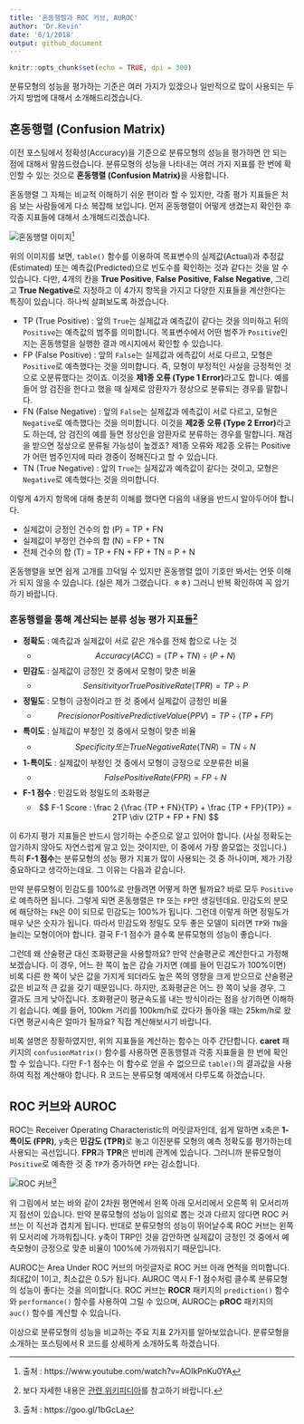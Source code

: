 ```yaml
---
title: '혼동행렬과 ROC 커브, AUROC'
author: 'Dr.Kevin'
date: '6/1/2018'
output: github_document
---
```


```r
knitr::opts_chunk$set(echo = TRUE, dpi = 300)
```

분류모형의 성능을 평가하는 기준은 여러 가지가 있겠으나 일반적으로 많이 사용되는 두 가지 방법에 대해서 소개해드리겠습니다. 

## **혼동행렬 (Confusion Matrix)**

이전 포스팅에서 정확성(Accuracy)을 기준으로 분류모형의 성능을 평가하면 안 되는 점에 대해서 말씀드렸습니다. 분류모형의 성능을 나타내는 여러 가지 지표를 한 번에 확인할 수 있는 것으로 **혼동행렬 (Confusion Matrix)**을 사용합니다. 

혼동행렬 그 자체는 비교적 이해하기 쉬운 편이라 할 수 있지만, 각종 평가 지표들은 처음 보는 사람들에게 다소 복잡해 보입니다. 먼저 혼동행렬이 어떻게 생겼는지 확인한 후 각종 지표들에 대해서 소개해드리겠습니다. 

![혼동행렬 이미지](https://i.ytimg.com/vi/AOIkPnKu0YA/maxresdefault.jpg)^[출처 : https://www.youtube.com/watch?v=AOIkPnKu0YA]

위의 이미지를 보면, `table()` 함수를 이용하여 목표변수의 실제값(Actual)과 추정값(Estimated) 또는 예측값(Predicted)으로 빈도수를 확인하는 것과 같다는 것을 알 수 있습니다. 다만, 4개의 칸을 **True Positive**, **False Positive**, **False Negative**, 그리고 **True Negative**로 지정하고 이 4가지 항목을 가지고 다양한 지표들을 계산한다는 특징이 있습니다. 하나씩 살펴보도록 하겠습니다.  

  - TP (True Positive) : 앞의 `True`는 실제값과 예측값이 같다는 것을 의미하고 뒤의 `Positive`는 예측값의 범주를 의미합니다. 목표변수에서 어떤 범주가 `Positive`인지는 혼동행렬을 실행한 결과 메시지에서 확인할 수 있습니다.  
  - FP (False Positive) : 앞의 `False`는 실제값과 에측값이 서로 다르고, 모형은 `Positive`로 예측했다는 것을 의미합니다. 즉, 모형이 부정적인 사실을 긍정적인 것으로 오분류했다는 것이죠. 이것을 **제1종 오류 (Type 1 Error)**라고도 합니다. 예를 들어 암 검진을 한다고 했을 때 실제로 암환자가 정상으로 분류되는 경우를 말합니다.  
  - FN (False Negative) : 앞의 `False`는 실제값과 에측값이 서로 다르고, 모형은 `Negative`로 예측했다는 것을 의미합니다. 이것을 **제2종 오류 (Type 2 Error)**라고도 하는데, 암 검진의 예를 들면 정상인을 암환자로 분류하는 경우를 말합니다. 재검을 받으면 정상으로 분류될 가능성이 높겠죠? 제1종 오류와 제2종 오류는 Positive가 어떤 범주인지에 따라 경중이 정해진다고 할 수 있습니다.  
  - TN (True Negative) : 앞의 `True`는 실제값과 예측값이 같다는 것이고, 모형은 `Negative`로 예측했다는 것을 의미합니다.  

이렇게 4가지 항목에 대해 충분히 이해를 했다면 다음의 내용을 반드시 알아두어야 합니다.  

  - 실제값이 긍정인 건수의 합 (P) = TP + FN  
  - 실제값이 부정인 건수의 합 (N) = FP + TN  
  - 전체 건수의 합 (T) = TP + FN + FP + TN = P + N  

혼동행렬을 보면 쉽게 고개를 끄덕일 수 있지만 혼동행렬 없이 기호만 봐서는 언뜻 이해가 되지 않을 수 있습니다. (실은 제가 그랬습니다. ㅎㅎ) 그러니 반복 확인하여 꼭 암기하기 바랍니다. 

### 혼동행렬을 통해 계산되는 분류 성능 평가 지표들^[보다 자세한 내용은 [관련 위키피디아](https://goo.gl/YDJZaY)를 참고하기 바랍니다.] 

  - **정확도** : 예측값과 실제값이 서로 같은 개수를 전체 합으로 나눈 것  
    - $$ Accuracy(ACC) = (TP + TN) \div (P + N) $$  
    
  - **민감도** : 실제값이 긍정인 것 중에서 모형이 맞춘 비율  
    - $$ Sensitivity or True Positive Rate(TPR) = TP \div P $$  
  
  - **정밀도** : 모형이 긍정이라고 한 것 중에서 실제값이 긍정인 비율  
    - $$ Precision or Positive Predictive Value(PPV) = TP \div (TP + FP) $$  
  
  - **특이도** : 실제값이 부정인 것 중에서 모형이 맞춘 비율  
    - $$ Specificity 또는 True Negative Rate(TNR) = TN \div N $$  
  
  - **1-특이도** : 실제값이 부정인 것 중에서 모형이 긍정으로 오분류한 비율  
    - $$ False Positive Rate(FPR) = FP \div N $$  

  - **F-1 점수** : 민감도와 정밀도의 조화평균  
    - $$ F-1 Score : \frac 2 {\frac {TP + FN}{TP} + \frac {TP + FP}{TP}} = 2TP \div (2TP + FP + FN) $$  

이 6가지 평가 지표들은 반드시 암기하는 수준으로 알고 있어야 합니다. (사실 정확도는 암기하지 않아도 자연스럽게 알고 있는 것이지만, 이 중에서 가장 쓸모없는 것입니다.) 특히 **F-1 점수**는 분류모형의 성능 평가 지표가 많이 사용되는 것 중 하나이며, 제가 가장 중요하다고 생각하는데요. 그 이유는 다음과 같습니다. 

만약 분류모형이 민감도를 100%로 만들려면 어떻게 하면 될까요? 바로 모두 `Positive`로 예측하면 됩니다. 그렇게 되면 혼동행렬은 `TP` 또는 `FP`만 생길텐데요. 민감도의 분모에 해당하는 `FN`은 0이 되므로 민감도는 100%가 됩니다. 그런데 이렇게 하면 정밀도가 매우 낮은 숫자가 됩니다. 따라서 민감도와 정밀도 모두 좋은 모델이 되러면 `TP`와 `TN`을 늘리는 모형이어야 합니다. 결국 F-1 점수가 클수록 분류모형의 성능이 좋습니다.

그런데 왜 산술평균 대신 조화평균을 사용할까요? 만약 산술평균로 계산한다고 가정해보겠습니다. 이 경우, 어느 한 쪽이 높은 갑슬 가지면 (예를 들어 민감도가 100%이면) 비록 다른 한 쪽이 낮은 값을 가지게 되더라도 높은 쪽의 영향을 크게 받으므로 산술평균값은 비교적 큰 값을 갖기 때문입니다. 하지만, 조화평균은 어느 한 쪽이 낮을 경우, 그 결과도 크게 낮아집니다. 조화평균이 평균속도를 내는 방식이라는 점을 상기하면 이해하기 쉽습니다. 예를 들어, 100km 거리를 100km/h로 갔다가 돌아올 때는 25km/h로 왔다면 평균시속은 얼마가 될까요? 직접 계산해보시기 바랍니다.

비록 설명은 장황하였지만, 위의 지표들을 계산하는 함수는 아주 간단합니다. **caret** 패키지의 `confusionMatrix()` 함수를 사용하면 혼동행렬과 각종 지표들을 한 번에 확인할 수 있습니다. 다만 F-1 점수는 이 함수로 얻을 수 없으므로 `table()`의 결과값을 사용하여 직접 계산해야 합니다. R 코드는 분류모형 예제에서 다루도록 하겠습니다. 

## **ROC 커브와 AUROC** 

ROC는 Receiver Operating Characteristic의 머릿글자인데, 쉽게 말하면 x축은 **1-특이도 (FPR)**, y축은 **민감도 (TPR)**로 놓고 이진분류 모형의 예측 정확도를 평가하는데 사용되는 곡선입니다. **FPR**과 **TPR**은 반비례 관계에 있습니다. 그러니까 분류모형이 `Positive`로 예측한 것 중 `TP`가 증가하면 `FP`는 감소합니다. 

![ROC 커브](https://i.stack.imgur.com/PRfzr.png)^[출처 : https://goo.gl/1bGcLa]

위 그림에서 보는 바와 같이 2차원 평면에서 왼쪽 아래 모서리에서 오른쪽 위 모서리까지 점선이 있습니다. 만약 분류모형의 성능이 임의로 뽑는 것과 다르지 않다면 ROC 커브는 이 직선과 겹치게 됩니다. 반대로 분류모형의 성능이 뛰어날수록 ROC 커브는 왼쪽 위 모서리에 가까워집니다. y축이 TRP인 것을 감안하면 실제값이 긍정인 것 중에서 예측모형이 긍정으로 맞춘 비율이 100%에 가까워지기 때문입니다. 

AUROC는 Area Under ROC 커브의 머릿글자로 ROC 커브 아래 면적을 의미합니다. 최대값이 1이고, 최소값은 0.5가 됩니다. AUROC 역시 F-1 점수처럼 클수록 분류모형의 성능이 좋다는 것을 의미합니다. ROC 커브는 **ROCR** 패키지의 `prediction()` 함수와 `performance()` 함수를 사용하여 그릴 수 있으며, AUROC는 **pROC** 패키지의 `auc()` 함수를 계산할 수 있습니다. 

이상으로 분류모형의 성능을 비교하는 주요 지표 2가지를 알아보았습니다. 분류모형을 소개하는 포스팅에서 R 코드를 상세하게 소개하도록 하겠습니다. 
